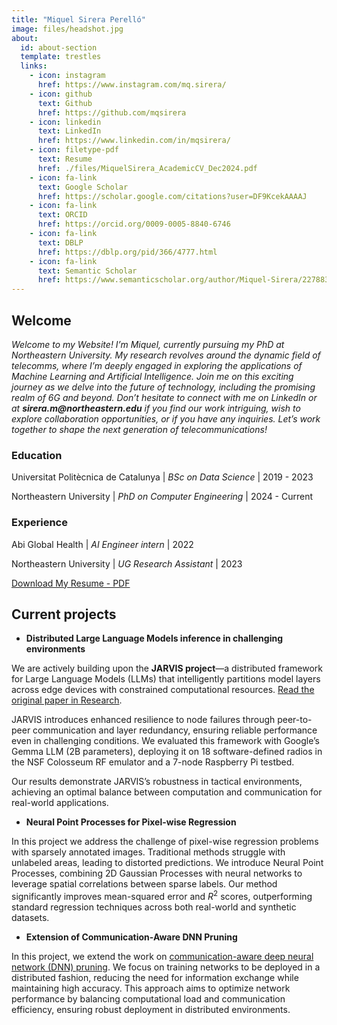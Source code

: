 ```yaml
---
title: "Miquel Sirera Perelló"
image: files/headshot.jpg
about:
  id: about-section
  template: trestles
  links: 
    - icon: instagram
      href: https://www.instagram.com/mq.sirera/
    - icon: github
      text: Github
      href: https://github.com/mqsirera
    - icon: linkedin
      text: LinkedIn
      href: https://www.linkedin.com/in/mqsirera/
    - icon: filetype-pdf
      text: Resume
      href: ./files/MiquelSirera_AcademicCV_Dec2024.pdf
    - icon: fa-link
      text: Google Scholar
      href: https://scholar.google.com/citations?user=DF9KcekAAAAJ
    - icon: fa-link
      text: ORCID
      href: https://orcid.org/0009-0005-8840-6746
    - icon: fa-link
      text: DBLP
      href: https://dblp.org/pid/366/4777.html
    - icon: fa-link
      text: Semantic Scholar
      href: https://www.semanticscholar.org/author/Miquel-Sirera/2278836383
---
```



## Welcome
*Welcome to my Website! I'm Miquel, currently pursuing my PhD at Northeastern University. My research revolves around the dynamic field of telecomms, where I'm deeply engaged in exploring the applications of Machine Learning and Artificial Intelligence. Join me on this exciting journey as we delve into the future of technology, including the promising realm of 6G and beyond. Don't hesitate to connect with me on LinkedIn or at **sirera.m\@northeastern.edu** if you find our work intriguing, wish to explore collaboration opportunities, or if you have any inquiries. Let's work together to shape the next generation of telecommunications!*

::: {#about-section}

### Education

Universitat Politècnica de Catalunya \| *BSc on Data Science* \| 2019 - 2023

Northeastern University \| *PhD on Computer Engineering* \| 2024 - Current

### Experience

Abi Global Health \| *AI Engineer intern* \| 2022

Northeastern University \| *UG Research Assistant* \| 2023


[Download My Resume - PDF](./files/MiquelSirera_AcademicCV_Dec2024.pdf){.btn .btn-primary}

:::

## Current projects
<!-- - **Survey on LLMs for 6G**

Our project aims to conduct a comprehensive survey on the utilization of Language Models (LLMs) in the context of 6G technology. We will investigate how LLMs are shaping the landscape of 6G development, exploring their applications, benefits, and potential challenges. By gathering valuable insights from industry experts and researchers, we seek to gain a deeper understanding of how LLMs are influencing the future of 6G.

- **Practical use for LLMs in telecomms**

Our project is centered around the fine-tuning of a Language Model (LLM) to act as a seamless bridge between network configurations and operators, all through natural language interactions. We're dedicated to creating an intuitive and efficient interface that allows operators to communicate with network configurations effortlessly. By harnessing the power of LLMs, we aim to streamline network management and enhance operational efficiency, ultimately revolutionizing the way operators interact with and manage complex networks. -->

- **Distributed Large Language Models inference in challenging environments**

We are actively building upon the **JARVIS project**—a distributed framework for Large Language Models (LLMs) that intelligently partitions model layers across edge devices with constrained computational resources. [Read the original paper in Research](/research).

JARVIS introduces enhanced resilience to node failures through peer-to-peer communication and layer redundancy, ensuring reliable performance even in challenging conditions. We evaluated this framework with Google's Gemma LLM (2B parameters), deploying it on 18 software-defined radios in the NSF Colosseum RF emulator and a 7-node Raspberry Pi testbed.

Our results demonstrate JARVIS’s robustness in tactical environments, achieving an optimal balance between computation and communication for real-world applications.

- **Neural Point Processes for Pixel-wise Regression**

In this project we address the challenge of pixel-wise regression problems with sparsely annotated images. Traditional methods struggle with unlabeled areas, leading to distorted predictions. We introduce Neural Point Processes, combining 2D Gaussian Processes with neural networks to leverage spatial correlations between sparse labels. Our method significantly improves mean-squared error and $R^{2}$ scores, outperforming standard regression techniques across both real-world and synthetic datasets.

- **Extension of Communication-Aware DNN Pruning**

In this project, we extend the work on [communication-aware deep neural network (DNN) pruning](https://ece.northeastern.edu/fac-ece/ioannidis/static/pdf/2023/C_Jian_CommAwarePrune_Infocom2023.pdf). We focus on training networks to be deployed in a distributed fashion, reducing the need for information exchange while maintaining high accuracy. This approach aims to optimize network performance by balancing computational load and communication efficiency, ensuring robust deployment in distributed environments.